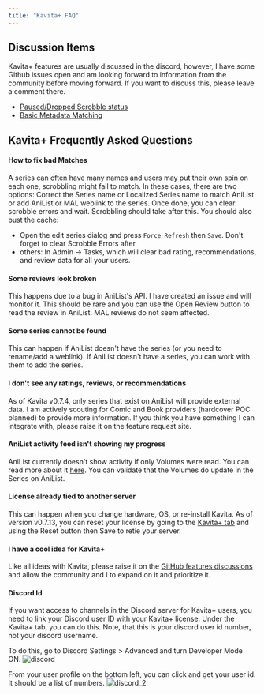 ---
title: "Kavita+ FAQ"
---

## Discussion Items
Kavita+ features are usually discussed in the discord, however, I have some Github issues open and am looking forward to information from the community before moving forward. If you want to discuss this, please leave a comment there.
- [Paused/Dropped Scrobble status](https://github.com/Kareadita/Kavita/issues/2447)
- [Basic Metadata Matching](https://github.com/Kareadita/Kavita/issues/2452)

## Kavita+ Frequently Asked Questions

#### How to fix bad Matches
A series can often have many names and users may put their own spin on each one, scrobbling might fail to match.
In these cases, there are two options: Correct the Series name or Localized Series name to match AniList or add AniList or MAL weblink to the series. 
Once done, you can clear scrobble errors and wait. Scrobbling should take after this. 
You should also bust the cache:
- Open the edit series dialog and press `Force Refresh` then `Save`. Don't forget to clear Scrobble Errors after.
- others: In Admin -> Tasks, which will clear bad rating, recommendations, and review data for all your users.

#### Some reviews look broken
This happens due to a bug in AniList's API. I have created an issue and will monitor it. This should be rare and you can use the Open Review button to read the review in AniList. MAL reviews do not seem affected.

#### Some series cannot be found
This can happen if AniList doesn't have the series (or you need to rename/add a weblink). If AniList doesn't have a series, you can work with them to add the series. 

#### I don't see any ratings, reviews, or recommendations
As of Kavita v0.7.4, only series that exist on AniList will provide external data. I am actively scouting for Comic and Book providers (hardcover POC planned) to provide more information. If you think you have something I can integrate with, please raise it on the feature request site.

#### AniList activity feed isn't showing my progress
AniList currently doesn't show activity if only Volumes were read. You can read more about it [here](https://anilist.co/forum/thread/2586). You can validate that the Volumes do update in the Series on AniList. 

#### License already tied to another server
This can happen when you change hardware, OS, or re-install Kavita. As of version v0.7.13, you can reset your license by going to the [Kavita+ tab](../guides/admin-settings/kavita+.mdx) and using the Reset button then Save to retie your server.

#### I have a cool idea for Kavita+
Like all ideas with Kavita, please raise it on the [GitHub features discussions](https://github.com/Kareadita/Kavita/discussions) and allow the community and I to expand on it and prioritize it. 

#### Discord Id
If you want access to channels in the Discord server for Kavita+ users, you need to link your Discord user ID with your Kavita+ license. Under the Kavita+ tab, you can do this. Note, that this is your discord user id number, not your discord username. 

To do this, go to Discord Settings > Advanced and turn Developer Mode ON.
![discord](../../public/kavita+/discord.png "discord")

From your user profile on the bottom left, you can click and get your user id. It should be a list of numbers.
![discord_2](../../public/kavita+/discord2.png "discord_2")